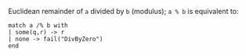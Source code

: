 
Euclidean remainder of `a` divided by `b` (modulus); `a % b` is equivalent to:
```archetype
match a /% b with
| some(q,r) -> r
| none -> fail("DivByZero")
end
```